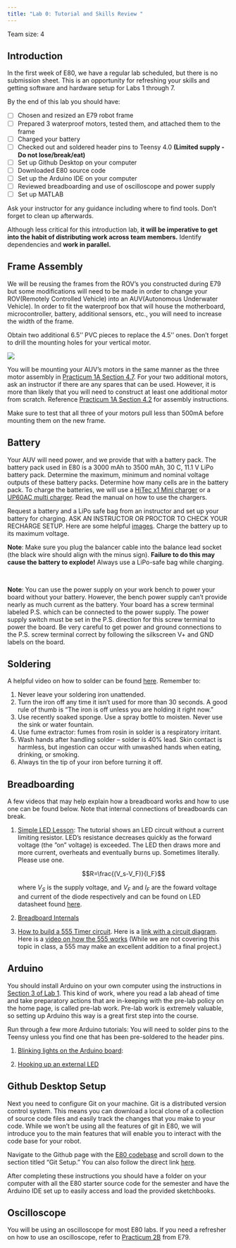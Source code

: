 ```yaml
---
title: "Lab 0: Tutorial and Skills Review "
---
```


Team size: 4

## Introduction

In the first week of E80, we have a regular lab scheduled, but there is no submission sheet. This is an opportunity for refreshing your skills and getting software and hardware setup for Labs 1 through 7.

By the end of this lab you should have:

- [ ] Chosen and resized an E79 robot frame
- [ ] Prepared 3 waterproof motors, tested them, and attached them to the frame
- [ ] Charged your battery
- [ ] Checked out and soldered header pins to Teensy 4.0 **(Limited supply - Do not lose/break/eat)**
- [ ] Set up Github Desktop on your computer
- [ ] Downloaded E80 source code
- [ ] Set up the Arduino IDE on your computer
- [ ] Reviewed breadboarding and use of oscilloscope and power supply
- [ ] Set up MATLAB

Ask your instructor for any guidance including where to find tools. Don't forget to clean up afterwards. 


Although less critical for this introduction lab, **it will be imperative to get into the habit of distributing work across team members.** Identify dependencies and **work in parallel.**

## Frame Assembly

We will be reusing the frames from the ROV's you constructed during E79 but some modifications will need to be made in order to change your ROV(Remotely Controlled Vehicle) into an AUV(Autonomous Underwater Vehicle).
In order to fit the waterproof box that will house the motherboard, microcontroller, battery, additional sensors, etc., you will need to increase the width of the frame.

Obtain two additional 6.5'' PVC pieces to replace the 4.5'' ones. Don't forget to drill the mounting holes for your vertical motor. 

![](img/rov.png)

You will be mounting your AUV's motors in the same manner as the three motor assembly in [Practicum 1A Section 4.7](https://sites.google.com/g.hmc.edu/e79-practicum/module-1/practicum-1a).
For your two additional motors, ask an instructor if there are any spares that can be used. However, it is more than likely that you will need to construct at least one additional motor from scratch. Reference [Practicum 1A Section 4.2](https://sites.google.com/g.hmc.edu/e79-practicum/module-1/practicum-1a) for assembly instructions.

Make sure to test that all three of your motors pull less than 500mA before mounting them on the new frame.

## Battery

Your AUV will need power, and we provide that with a battery pack. The battery pack used in E80 is a 3000 mAh to 3500 mAh, 30 C, 11.1 V LiPo battery pack. Determine the maximum, minimum and nominal voltage outputs of these battery packs. Determine how many cells are in the battery pack. To charge the batteries, we will use a [HiTec x1 Mini charger](https://hitecrcd.com//images/products/pdf/419_X1mini_Manual_BAS-V2-Web.pdf) or a [UP60AC multi charger](http://www.hrpdealer.com/pdf/manuals/UPTUP60AC%20Manual.pdf). Read the manual on how to use the chargers.

Request a battery and a LiPo safe bag from an instructor and set up your battery for charging. ASK AN INSTRUCTOR OR PROCTOR TO CHECK YOUR RECHARGE SETUP. Here are some helpful [images](https://drive.google.com/open?id=1K1DSOdeqAjU_JU-sTOdiBUnwMmpwUTPP). Charge the battery up to its maximum voltage.

::: {.note-box}
**Note**: Make sure you plug the balancer cable into the balance lead socket (the black wire should align with the minus sign). **Failure to do this may cause the battery to explode!** Always use a LiPo-safe bag while charging.
:::

<br>

::: {.note-box}
**Note**: You can use the power supply on your work bench to power your board without your battery. However, the bench power supply can’t provide nearly as much current as the battery. Your board has a screw terminal labeled P.S. which can be connected to the power supply. The power supply switch must be set in the P.S. direction for this screw terminal to power the board. Be very careful to get power and ground connections to the P.S. screw terminal correct by following the silkscreen V+ and GND labels on the board.
:::



## Soldering

A helpful video on how to solder can be found [here](https://www.youtube.com/watch?v=Qps9woUGkvI).
Remember to: 

1. Never leave your soldering iron unattended.
2. Turn the iron off any time it isn't used for more than 30 seconds.  A good rule of thumb is "The iron is off unless you are holding it right now."
3. Use recently soaked sponge. Use a spray bottle to moisten. Never use the sink or water fountain.
4. Use fume extractor: fumes from rosin in solder is a respiratory irritant.
5. Wash hands after handling solder – solder is 40% lead.  Skin contact is harmless, but ingestion can occur with unwashed hands when eating, drinking, or smoking.
6. Always tin the tip of your iron before turning it off.


## Breadboarding

A few videos that may help explain how a breadboard works and how to use one can be found below. Note that internal connections of breadboards can break. 

1. [Simple LED Lesson](https://www.youtube.com/watch?v=wCJKMFGEuuI):
    The tutorial shows an LED circuit without a current limiting resistor.  LED’s resistance decreases quickly as the forward voltage (the ”on” voltage) is exceeded.  The LED then draws more and more current, overheats and eventually burns up.  Sometimes literally. Please use one.
    
    $$R=\frac{(V_s-V_F)}{I_F}$$

    where $V_S$ is the supply voltage, and $V_F$ and $I_F$ are the foward voltage and current of the diode respectively and can be found on LED datasheet found [ here](https://www.aopled.com/AOP_PDFs/L513SRD-C.pdf).

2. [Breadboard Internals](https://www.youtube.com/watch?v=S_a-qCy6Ekk)
3. [How to build a 555 Timer circuit](https://www.youtube.com/watch?v=Vbz_MKT7KnI). Here is a [link with a circuit diagram](https://www.elprocus.com/blinking-led-using-555-timer-ic/). Here is a [video on how the 555 works](https://www.youtube.com/watch?time_continue=385&v=i0SNb__dkYI&feature=emb_logo)  (While we are not covering this topic in class, a 555 may make an excellent addition to a final project.)


## Arduino

You should install Arduino on your own computer using the instructions in [Section 3 of Lab 1](/labs/lab1/#arduino-programming).  This kind of work, where you read a lab ahead of time and take preparatory actions that are in-keeping with the pre-lab policy on the home page, is called pre-lab work.  Pre-lab work is extremely valuable, so setting up Arduino this way is a great first step into the course.

Run through a few more Arduino tutorials:  You will need to solder pins to the Teensy unless you find one that has been pre-soldered to the header pins.

1. [Blinking lights on the Arduino board](https://www.pjrc.com/teensy/tutorial.html):  


2. [Hooking up an external LED](https://www.pjrc.com/teensy/tutorial2.html) 


## Github Desktop Setup

Next you need to configure Git on your machine. Git is a distributed version control system. This means you can download a local clone of a collection of source code files and easily track the changes that you make to your code. While we won't be using all the features of git in E80, we will introduce you to the main features that will enable you to interact with the code base for your robot.

Navigate to the Github page with the [E80 codebase](https://github.com/HMC-E80/E80-SP2023#git-setup) and scroll down to the section titled "Git Setup." You can also follow the direct link [here](https://github.com/HMC-E80/E80-SP2023#git-setup).

After completing these instructions you should have a folder on your computer with all the E80 starter source code for the semester and have the Arduino IDE set up to easily access and load the provided sketchbooks.


## Oscilloscope

You will be using an oscilloscope for most E80 labs. If you need a refresher on how to use an oscilloscope, refer to [Practicum 2B](https://sites.google.com/g.hmc.edu/e79-practicum/module-2/practicum-2b) from E79.

